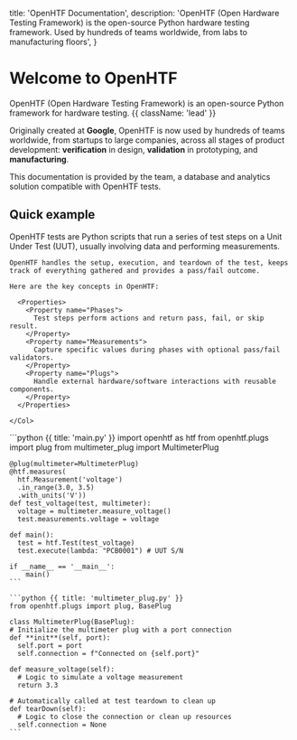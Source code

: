 
  title: 'OpenHTF Documentation',
  description:
    'OpenHTF (Open Hardware Testing Framework) is the open-source Python hardware testing framework. Used by hundreds of teams worldwide, from labs to manufacturing floors',
}

<HeroPattern />

# Welcome to OpenHTF

OpenHTF (Open Hardware Testing Framework) is an open-source Python framework for hardware testing. {{ className: 'lead' }}

Originally created at **Google**, OpenHTF is now used by hundreds of teams worldwide, from startups to large companies, across all stages of product development: **verification** in design, **validation** in prototyping, and **manufacturing**.

<LogoCloud />

This documentation is provided by the <TofuPilotLink utmMedium="home" /> team, a database and analytics solution compatible with OpenHTF tests.

## Quick example

<Row>
  <Col>
    OpenHTF tests are Python scripts that run a series of test steps on a Unit Under Test (UUT), usually involving data and performing measurements.

    OpenHTF handles the setup, execution, and teardown of the test, keeps track of everything gathered and provides a pass/fail outcome.

    Here are the key concepts in OpenHTF:

      <Properties>
        <Property name="Phases">
          Test steps perform actions and return pass, fail, or skip result.
        </Property>
        <Property name="Measurements">
          Capture specific values during phases with optional pass/fail validators.
        </Property>
        <Property name="Plugs">
          Handle external hardware/software interactions with reusable components.
        </Property>
      </Properties>

    </Col>

<Col>
  <CodeGroup title="Example">
    ```python {{ title: 'main.py' }}
    import openhtf as htf
    from openhtf.plugs import plug
    from multimeter_plug import MultimeterPlug

    @plug(multimeter=MultimeterPlug)
    @htf.measures(
      htf.Measurement('voltage')
      .in_range(3.0, 3.5)
      .with_units('V'))
    def test_voltage(test, multimeter):
      voltage = multimeter.measure_voltage()
      test.measurements.voltage = voltage

    def main():
      test = htf.Test(test_voltage)
      test.execute(lambda: "PCB0001") # UUT S/N

    if __name__ == '__main__':
        main()
    ```

    ```python {{ title: 'multimeter_plug.py' }}
    from openhtf.plugs import plug, BasePlug

    class MultimeterPlug(BasePlug):
    # Initialize the multimeter plug with a port connection
    def **init**(self, port):
      self.port = port
      self.connection = f"Connected on {self.port}"

    def measure_voltage(self):
      # Logic to simulate a voltage measurement
      return 3.3

    # Automatically called at test teardown to clean up
    def tearDown(self):
      # Logic to close the connection or clean up resources
      self.connection = None
    ```

  </CodeGroup>
</Col>
</Row>
